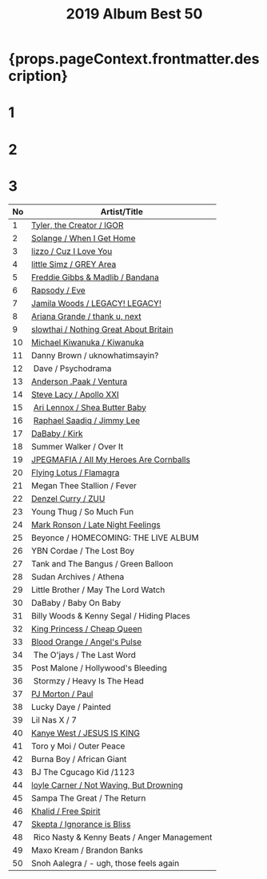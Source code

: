 ﻿---
title: 2019 Album Best 50
tabs: ['2019', '2018']
description: 2019 Black Music Album Best 50 by planet.ky
---


<h1> {props.pageContext.frontmatter.description} </h1>

<Row>

<Column colMd={3} colLg={3} noGutterMdLeft>
<h1>1</h1>
<Review1 />
</Column>
<Column colMd={3} colLg={3} noGutterMdLeft>
<h1>2</h1>
<Review2 /> 
</Column>
<Column colMd={3} colLg={3} noGutterMdLeft>
<h1>3</h1>
<Review3 /> 
</Column>

</Row>

| No | Artist/Title                                                                    | 
| -- | ------------------------------------------------------------------------------- | 
| 1  | [Tyler, the Creator / IGOR](/review/tyler4L/)                                   |  
| 2  | [Solange / When I Get Home](/review/soange4L/)                                  | 
| 3  | [lizzo / Cuz I Love You](review/lizz1L/)                                        |
| 4  | [little Simz / GREY Area](/review/littlesimz1L/)                                |
| 5  | [Freddie Gibbs &amp; Madlib / Bandana](/review/fgibsandmadlib2L/)               |
| 6  | [Rapsody / Eve](/review/rapsody2L/)                                             |
| 7  | [Jamila Woods / LEGACY! LEGACY!](http://planetky.com/jamilawoods2.htm)          |
| 8  | [Ariana Grande / thank u, next](http://planetky.com/arianagrande5.htm)          |
| 9  | [slowthai / Nothing Great About Britain](/review/jpegmafia1L/)                  |
| 10 | [Michael Kiwanuka / Kiwanuka](/review/mkiwanuka3L/)                             |
| 11 | Danny Brown / uknowhatimsayin?                                                  |                
| 12 | Dave / Psychodrama                                                              |
| 13 | [Anderson .Paak / Ventura](http://planetky.com/andersonpaak4.htm)               |
| 14 | [Steve Lacy / Apollo XXI](http://planetky.com/stevelacy1.htm)                   |
| 15 | [Ari Lennox / Shea Butter Baby](/review/arilennox1L)                            |
| 16 | [Raphael Saadiq / Jimmy Lee](http://planetky.com/rsaadiq6.htm)                  |
| 17 | [DaBaby / Kirk](review/dababy1/)                                                |
| 18 | Summer Walker / Over It                                                         |
| 19 | [JPEGMAFIA / All My Heroes Are Cornballs](/review/jpegmafia1L/)                 |
| 20 | [Flying Lotus / Flamagra](http://planetky.com/flyinglotus3.htm)                 |
| 21 | Megan Thee Stallion / Fever                                                     |
| 22 | [Denzel Curry / ZUU](http://planetky.com/denzelcurry1.htm)                      |
| 23 | Young Thug / So Much Fun                                                        |
| 24 | [Mark Ronson / Late Night Feelings](http://planetky.com/markronson2.htm)        |
| 25 | Beyonce / HOMECOMING: THE LIVE ALBUM                                            |
| 26 | YBN Cordae / The Lost Boy                                                       |
| 27 | Tank and The Bangus / Green Balloon                                             |
| 28 | Sudan Archives / Athena                                                         |
| 29 | Little Brother / May The Lord Watch                                             |
| 30 | DaBaby / Baby On Baby                                                           |
| 31 | Billy Woods &amp; Kenny Segal / Hiding Places                                   |
| 32 | [King Princess / Cheap Queen](/review/kingprincess1L/)                          |
| 33 | [Blood Orange / Angel's Pulse](http://planetky.com/bloodorange4.htm)            |
| 34 | The O'jays / The Last Word                                                      |
| 35 | Post Malone / Hollywood's Bleeding                                              |
| 36 | Stormzy / Heavy Is The Head                                                     |
| 37 | [PJ Morton / Paul](http://planetky.com/pjmorton1.htm)                           |
| 38 | Lucky Daye / Painted                                                            |
| 39 | Lil Nas X / 7                                                                   |
| 40 | [Kanye West / JESUS IS KING](http://planetky.com/kanyewest10.htm)               |
| 41 | Toro y Moi / Outer Peace                                                        |
| 42 | Burna Boy / African Giant                                                       |
| 43 | BJ The Cgucago Kid /1123                                                        |
| 44 | [loyle Carner / Not Waving, But Drowning](http://planetky.com/loylecarner2.htm) |
| 45 | Sampa The Great / The Return                                                    |
| 46 | [Khalid / Free Spirit](http://planetky.com/khalid2.htm)                         |
| 47 | [Skepta / Ignorance is Bliss](http://planetky.com/skepta1.htm)                  |
| 48 | Rico Nasty &amp; Kenny Beats / Anger Management                                 |
| 49 | Maxo Kream / Brandon Banks                                                      |
| 50 | Snoh Aalegra / - ugh, those feels again                                         |
